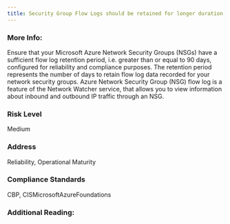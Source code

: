```yaml
---
title: Security Group Flow Logs should be retained for longer duration
---
```


### More Info:

Ensure that your Microsoft Azure Network Security Groups (NSGs) have a sufficient flow log retention period, i.e. greater than or equal to 90 days, configured for reliability and compliance purposes. The retention period represents the number of days to retain flow log data recorded for your network security groups. Azure Network Security Group (NSG) flow log is a feature of the Network Watcher service, that allows you to view information about inbound and outbound IP traffic through an NSG.

### Risk Level

Medium

### Address

Reliability, Operational Maturity

### Compliance Standards

CBP, CISMicrosoftAzureFoundations

### Additional Reading:

